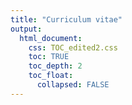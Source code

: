 ```yaml
---
title: "Curriculum vitae"
output:
  html_document:
    css: TOC_edited2.css
    toc: TRUE
    toc_depth: 2
    toc_float:
      collapsed: FALSE
---
```


